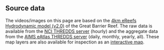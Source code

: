 ## Source data

The videos/images on this page are based on the [4km eReefs Hydrodynamic model (v2.0)](https://research.csiro.au/ereefs/models/) of the Great Barrier Reef. The raw data is available from the [NCI THREDDS server](https://dapds00.nci.org.au/thredds/catalog/fx3/gbr4_v2/catalog.html) (hourly) and the aggregate data from the [AIMS eAtlas THREDDS server](https://thredds.ereefs.aims.gov.au/?_gl=1*11kury6*_ga*OTM5OTM3MTMzLjE2NjczNTcwNzg.*_ga_6SSTNBNHXG*MTY5MjMxODA1MC40Ny4xLjE2OTIzMTk4NDIuMC4wLjA.) (daily, monthly, yearly, all). These map layers are also available for inspection as an [interactive map](https://maps.eatlas.org.au/atlasmapper/client/ereefs/index.html).
